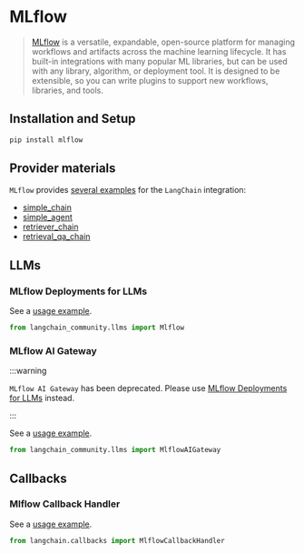 # MLflow

>[MLflow](https://www.mlflow.org/docs/latest/what-is-mlflow) is a versatile, expandable, 
> open-source platform for managing workflows and artifacts across the machine learning lifecycle. 
> It has built-in integrations with many popular ML libraries, but can be used with any 
> library, algorithm, or deployment tool. It is designed to be extensible, so you can write 
> plugins to support new workflows, libraries, and tools.

## Installation and Setup


```bash
pip install mlflow
```

## Provider materials

`MLflow` provides [several examples](https://github.com/mlflow/mlflow/tree/master/examples/langchain) for the `LangChain` integration:

- [simple_chain](https://github.com/mlflow/mlflow/blob/master/examples/langchain/simple_chain.py)
- [simple_agent](https://github.com/mlflow/mlflow/blob/master/examples/langchain/simple_agent.py)
- [retriever_chain](https://github.com/mlflow/mlflow/blob/master/examples/langchain/retriever_chain.py)
- [retrieval_qa_chain](https://github.com/mlflow/mlflow/blob/master/examples/langchain/retrieval_qa_chain.py)


## LLMs

### MLflow Deployments for LLMs

See a [usage example](/docs/integrations/llms/mlflow).

```python
from langchain_community.llms import Mlflow
```

### MLflow AI Gateway

:::warning

`MLflow AI Gateway` has been deprecated. 
Please use [MLflow Deployments for LLMs](/docs/integrations/llms/mlflow) instead.

:::

See a [usage example](/docs/integrations/llms/mlflow_ai_gateway).

```python
from langchain_community.llms import MlflowAIGateway
```

## Callbacks

### Mlflow Callback Handler

See a [usage example](/docs/integrations/callbacks/mlflow_tracking).

```python
from langchain.callbacks import MlflowCallbackHandler
```
